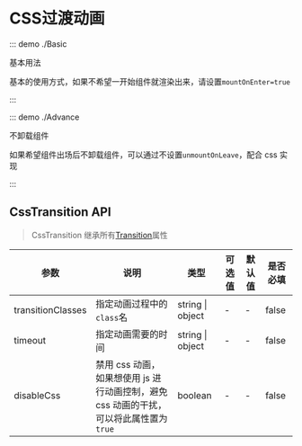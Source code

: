 # CSS过渡动画

::: demo ./Basic

基本用法

基本的使用方式，如果不希望一开始组件就渲染出来，请设置`mountOnEnter=true`

:::

::: demo ./Advance

不卸载组件

如果希望组件出场后不卸载组件，可以通过不设置`unmountOnLeave`，配合 css 实现

:::

## CssTransition API

> CssTransition 继承所有[Transition](/components/Transition)属性

| 参数 | 说明 | 类型 | 可选值 | 默认值 | 是否必填 |
| --- | --- | --- | --- | --- | --- |
| transitionClasses | 指定动画过程中的`class`名 | string &#x007c; object | - | - | false |
| timeout | 指定动画需要的时间 | string &#x007c; object | - | - | false |
| disableCss | 禁用 css 动画，如果想使用 js 进行动画控制，避免 css 动画的干扰，可以将此属性置为`true` | boolean | - | - | false |
